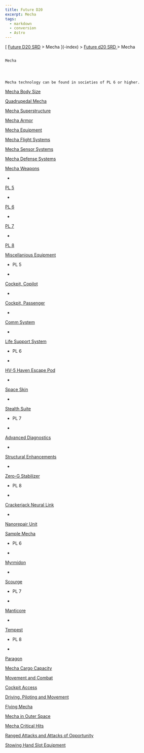 ```yaml
---
title: Future D20
excerpt: Mecha
tags:
  - markdown
  - conversion
  - Astro
---
```







[
[Future D20 SRD]( / ) > Mecha
     ](-index)
     >
     [
      Future d20 SRD
     ](future-d20-srd-index)
     > Mecha
    




## 
    Mecha
   



    Mecha technology can be found in societies of PL 6 or higher.
   



[
     Mecha Body Size
    ](future-d20-srd-mecha-mecha-body-size)




[
     Quadrupedal Mecha
    ](future-d20-srd-mecha-quadrupedal-mecha)




[
     Mecha Superstructure
    ](future-d20-srd-mecha-mecha-superstructure)




[
     Mecha Armor
    ](future-d20-srd-mecha-mecha-armor)




[
     Mecha Equipment
    ](future-d20-srd-mecha-mecha-equipment)




[
     Mecha Flight Systems
    ](future-d20-srd-mecha-mecha-flight-systems)




[
     Mecha Sensor Systems
    ](future-d20-srd-mecha-mecha-sensor-systems)




[
     Mecha Defense Systems
    ](future-d20-srd-mecha-mecha-defense-systems)




[
     Mecha Weapons
    ](future-d20-srd-mecha-mecha-weapons-index)



- 
[
      PL 5
     ](future-d20-srd-mecha-mecha-weapons-mecha-weapons-progress-level-5)

- 
[
      PL 6
     ](future-d20-srd-mecha-mecha-weapons-mecha-weapons-progress-level-6)

- 
[
      PL 7
     ](future-d20-srd-mecha-mecha-weapons-mecha-weapons-progress-level-7)

- 
[
      PL 8
     ](future-d20-srd-mecha-mecha-weapons-mecha-weapons-progress-level-8)




[
     Miscellanious Equipment
    ](future-d20-srd-mecha-miscellanious-equipment-index)



- 
     PL 5
    
- 
[
       Cockpit, Copilot
      ](future-d20-srd-mecha-miscellanious-equipment-cockpit-copilot)

- 
[
       Cockpit, Passenger
      ](future-d20-srd-mecha-miscellanious-equipment-cockpit-passenger)

- 
[
       Comm System
      ](future-d20-srd-mecha-miscellanious-equipment-comm-system)

- 
[
       Life Support System
      ](future-d20-srd-mecha-miscellanious-equipment-life-support-system)

- 
     PL 6
    
- 
[
       HV-5 Haven Escape Pod
      ](future-d20-srd-mecha-miscellanious-equipment-hv5-haven-escape-pod)

- 
[
       Space Skin
      ](future-d20-srd-mecha-miscellanious-equipment-space-skin)

- 
[
       Stealth Suite
      ](future-d20-srd-mecha-miscellanious-equipment-stealth-suite)

- 
     PL 7
    
- 
[
       Advanced Diagnostics
      ](future-d20-srd-mecha-miscellanious-equipment-advanced-diagnostics)

- 
[
       Structural Enhancements
      ](future-d20-srd-mecha-miscellanious-equipment-structural-enhancement)

- 
[
       Zero-G Stabilizer
      ](future-d20-srd-mecha-miscellanious-equipment-zero-g-stabilizer)

- 
     PL 8
    
- 
[
       Crackerjack Neural Link
      ](future-d20-srd-mecha-miscellanious-equipment-crackerjack-neural-link)

- 
[
       Nanorepair Unit
      ](future-d20-srd-mecha-miscellanious-equipment-nanorepair-unit)




[
     Sample Mecha
    ](future-d20-srd-mecha-sample-mecha-index)



- 
     PL 6
    
- 
[
       Myrmidon
      ](future-d20-srd-mecha-sample-mecha-myrmidon)

- 
[
       Scourge
      ](future-d20-srd-mecha-sample-mecha-scourge)

- 
     PL 7
    
- 
[
       Manticore
      ](future-d20-srd-mecha-sample-mecha-manticore)

- 
[
       Tempest
      ](future-d20-srd-mecha-sample-mecha-tempest)

- 
     PL 8
    
- 
[
       Paragon
      ](future-d20-srd-mecha-sample-mecha-paragon)




[
     Mecha Cargo Capacity
    ](future-d20-srd-mecha-mecha-cargo-capacity)




[
     Movement and Combat
    ](future-d20-srd-mecha-movement-and-combat)




[
     Cockpit Access
    ](future-d20-srd-mecha-cockpit-access)




[
     Driving, Piloting and Movement
    ](future-d20-srd-mecha-driving-piloting-and-movement)




[
     Flying Mecha
    ](future-d20-srd-mecha-flying-mecha)




[
     Mecha in Outer Space
    ](future-d20-srd-mecha-mecha-in-outer-space)




[
     Mecha Critical Hits
    ](future-d20-srd-mecha-mecha-critical-hits)




[
     Ranged Attacks and Attacks of Opportunity
    ](future-d20-srd-mecha-ranged-attacks-and-attacks-of-opportunity)




[
     Stowing Hand Slot Equipment
    ](future-d20-srd-mecha-stowing-hand-slot-equipment)






